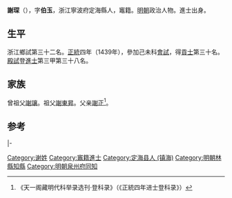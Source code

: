 {{Otheruses|other=名为谢琛的其他人物|谢琛}}

'''謝琛'''（{{bd|1412年||？}}），字'''伯玉'''，浙江寧波府定海縣人，竈籍。[[明朝|明朝]]政治人物。進士出身。

== 生平 ==
浙江鄉試第三十二名。[[正统_(年号)|正統]]四年（1439年），參加己未科[[會試|會試]]，得[[貢士|貢士]]第三十名。[[殿試|殿試]]登[[進士|進士]]第三甲第三十八名。

== 家族 ==
曾祖父[[謝讓|謝讓]]。祖父[[謝東昇|謝東昇]]。父亲[[謝正|謝正]]<ref>《天一阁藏明代科举录选刊·登科录》（《正統四年进士登科录》）</ref>。

==参考==
{{reflist}}

{{start box}}
{{s-off}}
{{s-before|[[秦安_(明朝)|秦安]]}}
{{s-title|明朝林縣知縣|正統年間}}
{{s-after|[[王緒_(明朝)|王緒]]}}
|-
{{s-before|[[王彧|王彧]]}}
{{s-title|明朝泉州府同知|景泰年間}}
{{s-after|[[陳禧|陳禧]]}}
{{end box}}

{{正統四年己未科殿試金榜}}

{{Authority control}}

{{DEFAULTSORT:}}
[[Category:谢姓|Category:谢姓]]
[[Category:竈籍進士|Category:竈籍進士]]
[[Category:定海县人_(镇海)|Category:定海县人 (镇海)]]
[[Category:明朝林縣知縣|Category:明朝林縣知縣]]
[[Category:明朝泉州府同知|Category:明朝泉州府同知]]


{{明朝人物小作品}}